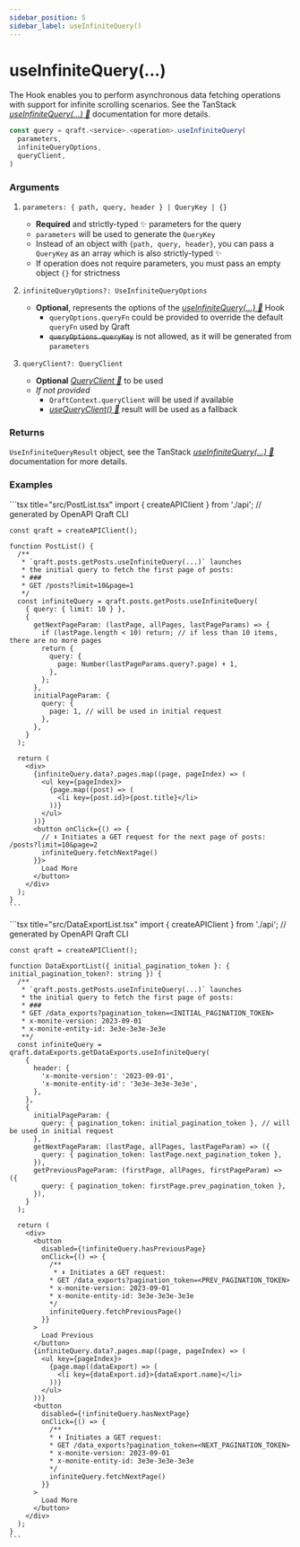 ```yaml
---
sidebar_position: 5
sidebar_label: useInfiniteQuery()
---
```



# useInfiniteQuery(...)

The Hook enables you to perform asynchronous data fetching operations with support for infinite scrolling scenarios.
See the TanStack [_useInfiniteQuery(...) 🌴_](https://tanstack.com/query/latest/docs/framework/react/reference/useInfiniteQuery) documentation for more details.

```ts
const query = qraft.<service>.<operation>.useInfiniteQuery(
  parameters,
  infiniteQueryOptions,
  queryClient,
)
```

### Arguments

1. `parameters: { path, query, header } | QueryKey | {}`
   - **Required** and strictly-typed ✨ parameters for the query
   - `parameters` will be used to generate the `QueryKey`
   - Instead of an object with `{path, query, header}`, you can pass a `QueryKey` as an array
     which is also strictly-typed ✨
   - If operation does not require parameters, you must pass an empty object `{}` for strictness

2. `infiniteQueryOptions?: UseInfiniteQueryOptions`
   - **Optional**, represents the options of the [_useInfiniteQuery(...) 🌴_](https://tanstack.com/query/latest/docs/framework/react/reference/useInfiniteQuery) Hook
     - `queryOptions.queryFn` could be provided to override the default `queryFn` used by Qraft
     - ~~`queryOptions.queryKey`~~ is not allowed, as it will be generated from `parameters`

3. `queryClient?: QueryClient`
   - **Optional** [_QueryClient 🌴_](https://tanstack.com/query/latest/docs/reference/QueryClient) to be used
   - _If not provided_
     - `QraftContext.queryClient` will be used if available
     - [_useQueryClient() 🌴_](https://tanstack.com/query/latest/docs/framework/react/reference/useQueryClient)
       result will be used as a fallback

### Returns

`UseInfiniteQueryResult` object, see the TanStack [_useInfiniteQuery(...) 🌴_](https://tanstack.com/query/latest/docs/framework/react/reference/useInfiniteQuery#:~:text=directions%20when%20needed.-,Returns,-The%20returned%20properties) documentation for more details.

### Examples

<Tabs>
  <TabItem value="offset-based" label="Offset-based 🦌">
    ```tsx title="src/PostList.tsx"
    import { createAPIClient } from './api'; // generated by OpenAPI Qraft CLI

    const qraft = createAPIClient();

    function PostList() {
      /**
       * `qraft.posts.getPosts.useInfiniteQuery(...)` launches
       * the initial query to fetch the first page of posts:
       * ###
       * GET /posts?limit=10&page=1
       */
      const infiniteQuery = qraft.posts.getPosts.useInfiniteQuery(
        { query: { limit: 10 } },
        {
          getNextPageParam: (lastPage, allPages, lastPageParams) => {
            if (lastPage.length < 10) return; // if less than 10 items, there are no more pages
            return {
              query: {
                page: Number(lastPageParams.query?.page) + 1,
              },
            };
          },
          initialPageParam: {
            query: {
              page: 1, // will be used in initial request
            },
          },
        }
      );

      return (
        <div>
          {infiniteQuery.data?.pages.map((page, pageIndex) => (
            <ul key={pageIndex}>
              {page.map((post) => (
                <li key={post.id}>{post.title}</li>
              ))}
            </ul>
          ))}
          <button onClick={() => {
            // ⬇︎ Initiates a GET request for the next page of posts: /posts?limit=10&page=2
            infiniteQuery.fetchNextPage()
          }}>
            Load More
          </button>
        </div>
      );
    }
    ```
  </TabItem>
  <TabItem value="pagination-token-based" label="PaginationToken-based 🦉">
    ```tsx title="src/DataExportList.tsx"
    import { createAPIClient } from './api'; // generated by OpenAPI Qraft CLI

    const qraft = createAPIClient();

    function DataExportList({ initial_pagination_token }: { initial_pagination_token?: string }) {
      /**
       * `qraft.posts.getPosts.useInfiniteQuery(...)` launches
       * the initial query to fetch the first page of posts:
       * ###
       * GET /data_exports?pagination_token=<INITIAL_PAGINATION_TOKEN>
       * x-monite-version: 2023-09-01
       * x-monite-entity-id: 3e3e-3e3e-3e3e
       **/
      const infiniteQuery = qraft.dataExports.getDataExports.useInfiniteQuery(
        {
          header: {
            'x-monite-version': '2023-09-01',
            'x-monite-entity-id': '3e3e-3e3e-3e3e',
          },
        },
        {
          initialPageParam: {
            query: { pagination_token: initial_pagination_token }, // will be used in initial request
          },
          getNextPageParam: (lastPage, allPages, lastPageParam) => ({
            query: { pagination_token: lastPage.next_pagination_token },
          }),
          getPreviousPageParam: (firstPage, allPages, firstPageParam) => ({
            query: { pagination_token: firstPage.prev_pagination_token },
          }),
        }
      );

      return (
        <div>
          <button
            disabled={!infiniteQuery.hasPreviousPage}
            onClick={() => {
              /**
               * ⬇︎ Initiates a GET request:
              * GET /data_exports?pagination_token=<PREV_PAGINATION_TOKEN>
              * x-monite-version: 2023-09-01
              * x-monite-entity-id: 3e3e-3e3e-3e3e
              */
              infiniteQuery.fetchPreviousPage()
            }}
          >
            Load Previous
          </button>
          {infiniteQuery.data?.pages.map((page, pageIndex) => (
            <ul key={pageIndex}>
              {page.map((dataExport) => (
                <li key={dataExport.id}>{dataExport.name}</li>
              ))}
            </ul>
          ))}
          <button
            disabled={!infiniteQuery.hasNextPage}
            onClick={() => {
              /**
              * ⬇︎ Initiates a GET request:
              * GET /data_exports?pagination_token=<NEXT_PAGINATION_TOKEN>
              * x-monite-version: 2023-09-01
              * x-monite-entity-id: 3e3e-3e3e-3e3e
              */
              infiniteQuery.fetchNextPage()
            }}
          >
            Load More
          </button>
        </div>
      );
    }
    ```
  </TabItem>
</Tabs>

